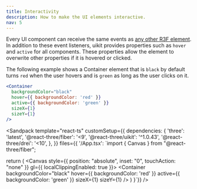 ```yaml
---
title: Interactivity
description: How to make the UI elements interactive.
nav: 5
---
```


Every UI component can receive the same events as [any other R3F element](https://docs.pmnd.rs/react-three-fiber/api/events). In addition to these event listeners, uikit provides properties such as `hover` and `active` for all components. These properties allow the element to overwrite other properties if it is hovered or clicked.

The following example shows a Container element that is `black` by default turns `red` when the user hovers and is `green` as long as the user clicks on it.

```jsx
<Container
  backgroundColor="black"
  hover={{ backgroundColor: 'red' }}
  active={{ backgroundColor: 'green' }}
  sizeX={1}
  sizeY={1}
/>
```

<Sandpack
  template="react-ts"
  customSetup={{
    dependencies: {
      'three': 'latest',
      '@react-three/fiber': '<9',
      '@react-three/uikit': '^1.0.43',
      '@react-three/drei': '<10',
    },
  }}
  files={{
    '/App.tsx': `import { Canvas } from "@react-three/fiber";

  return (
    <Canvas style={{ position: "absolute", inset: "0", touchAction: "none" }} gl={{ localClippingEnabled: true }}>
      <OrbitControls />
      <Container
        backgroundColor="black"
        hover={{ backgroundColor: 'red' }}
        active={{ backgroundColor: 'green' }}
        sizeX={1}
        sizeY={1}
      />
    </Canvas>
  )
}`}}
/>
